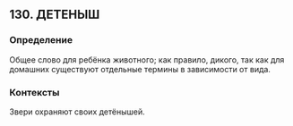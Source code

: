 ## 130. ДЕТЕНЫШ
### Определение
Общее слово для ребёнка животного; как правило, дикого, так как для домашних существуют отдельные термины в зависимости от вида.

### Контексты
Звери охраняют своих детёнышей.

